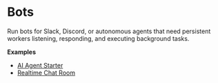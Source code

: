 # Bots

Run bots for Slack, Discord, or autonomous agents that need persistent workers listening, responding, and executing background tasks.

**Examples**
- [AI Agent Starter](https://github.com/rivet-dev/rivetkit/tree/main/examples/ai-agent)
- [Realtime Chat Room](https://github.com/rivet-dev/rivetkit/tree/main/examples/chat-room)
